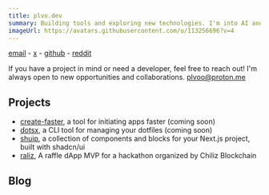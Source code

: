 ```yaml
---
title: plvo.dev
summary: Building tools and exploring new technologies. I'm into AI and blockchain, where I enjoy experimenting and creating useful projects. I also build open-source tools that make developers’ lives easier.
imageUrl: https://avatars.githubusercontent.com/u/113256696?v=4
---
```


[email](mailto:plvoo@proton.me) - [x](https://x.com/pelavo7) - [github](https://github.com/plvo) - [reddit](https://www.reddit.com/user/plvo)

If you have a project in mind or need a developer, feel free to reach out! I'm always open to new opportunities and collaborations. [plvoo@proton.me](mailto:plvoo@proton.me)

## Projects

- [create-faster](https://create.plvo.dev), a tool for initiating apps faster (coming soon)
- [dotsx](https://dotsx.plvo.dev), a CLI tool for managing your dotfiles (coming soon)
- [shuip](https://shuip.xyz), a collection of components and blocks for your Next.js project, built with shadcn/ui
- [raliz](https://github.com/plvo/raliz), A raffle dApp MVP for a hackathon organized by Chiliz Blockchain

## Blog

<BlogList />